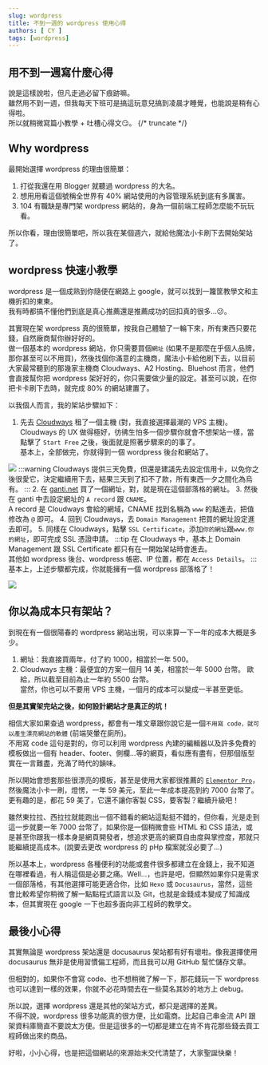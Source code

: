 ```yaml
---
slug: wordpress
title: 不到一週的 wordpress 使用心得
authors: [ CY ]
tags: [wordpress]
---
```

## 用不到一週寫什麼心得
說是這樣說啦，但凡走過必留下痕跡嘛。  
雖然用不到一週，但我每天下班可是搞這玩意兒搞到凌晨才睡覺，也能說是稍有心得啦。  
所以就稍微寫篇小教學 + 吐槽心得文:smirk:。
{/* truncate */}
## Why wordpress
最開始選擇 wordpress 的理由很簡單：
1. 打從我還在用 Blogger 就聽過 wordpress 的大名。
2. 想用用看這個號稱全世界有 40% 網站使用的內容管理系統到底有多厲害。
3. 104 有職缺是專門架 wordpress 網站的，身為一個前端工程師怎麼能不玩玩看。

所以你看，理由很簡單吧，所以我在某個週六，就給他魔法小卡刷下去開始架站了。

## wordpress 快速小教學
wordpress 是一個成熟到你隨便在網路上 google，就可以找到一籮筐教學文和主機折扣的東東。  
我有時都搞不懂他們到底是真心推薦還是推薦成功的回扣真的很多...:confused:。

其實現在架 wordpress 真的很簡單，按我自己體驗了一輪下來，所有東西只要花錢，自然廠商幫你辦好好的。  
做一個基本的 wordpress 網站，你只需要買個`網址` (如果不是那麼在乎個人品牌，那你甚至可以不用買)，然後找個你滿意的主機商，魔法小卡給他刷下去，以目前大家最常聽到的那幾家主機商 Cloudways、A2 Hosting、Bluehost 而言，他們會直接幫你把 wordpress 架好好的，你只需要做少量的設定。甚至可以說，在你把卡卡刷下去時，就完成 80% 的網站建置了。

以我個人而言，我的架站步驟如下：
1. 先去 [Cloudways](https://www.cloudways.com/en/?id=681130) 租了一個主機 (對，我直接選擇最潮的 VPS 主機)。  
Cloudways 的 UX 做得極好，彷彿生怕多一個步驟你就會不想架站一樣，當點擊了 `Start Free` 之後，後面就是照著步驟來的的事了。  
基本上，全部做完，你就得到一個 wordpress 後台和網站了。

![](./assets/cloudways.png)
:::warning
Cloudways 提供三天免費，但還是建議先去設定信用卡，以免你之後很愛它，決定繼續用下去，結果三天到了扣不了款，所有東西一夕之間化為烏有。
:::
2. 在 [ganti.net](https://www.gandi.net/zh-Hant) 買了一個網址，對，就是現在這個部落格的網址。
3. 然後在 ganti 中去設定網址的 `A record` 跟 `CNAME`。  
A record 是 Cloudways 會給的網域，CNAME 找到名稱為 `www` 的點進去，把值修改為 `@` 即可。
4. 回到 Cloudways，去 `Domain Management` 把買的網址設定進去即可。
5. 同樣在 Cloudways，點擊 `SSL Certificate`，添加`你的網址`跟`www.你的網址`，即可完成 SSL 憑證申請。
:::tip
在 Cloudways 中，基本上 Domain Management 跟 SSL Certificate 都只有在一開始架站時會進去。  
其他如 wordpress 後台、wordpress 帳密、IP 位置，都在 `Access Details`。
:::
基本上，上述步驟都完成，你就能擁有一個 wordpress 部落格了！

![](./assets/wordpress.png)

## 你以為成本只有架站？
到現在有一個很陽春的 wordpress 網站出現，可以來算一下一年的成本大概是多少。  
1. 網址：我直接買兩年，付了約 1000，相當於一年 500。
2. Cloudways 主機：最便宜的方案一個月 14 美，相當於一年 5000 台幣。
歐給，所以截至目前為止一年約 5500 台幣。  
當然，你也可以不要用 VPS 主機，一個月的成本可以變成一半甚至更低。

**但是其實架完站之後，如何設計網站才是真正的坑！**

相信大家如果查過 wordpress，都會有一堆文章跟你說它是一個`不用寫 code，就可以產生漂亮網站的軟體` (前端哭暈在廁所)。  
不用寫 code 這句是對的，你可以利用 wordpress 內建的編輯器以及許多免費的模板做出一個有 header、footer、側欄...等的網頁，看似應有盡有，但那個版型實在一言難盡，充滿了時代的韻味。

所以開始會想套那些很漂亮的模板，甚至是使用大家都很推薦的 [`Elementor Pro`](https://elementor.com/)，然後魔法小卡一刷，燈愣，一年 59 美元，至此一年成本提高到約 7000 台幣了。更有趣的是，都花 59 美了，它還不讓你客製 CSS，要客製？繼續升級吧！

雖然東拉拉、西拉拉就能跑出一個不錯看的網站這點挺不錯的，但你看，光是走到這一步就要一年 7000 台幣了，如果你是一個稍微會些 HTML 和 CSS 語法，或是甚至你跟我一樣本身是網頁開發者，想追求更高的網頁自由度與掌控度，那就只能繼續提高成本。(說要去更改 wordpress 的 pHp 檔案就沒必要了...)

所以基本上，wordpress 各種便利的功能或套件很多都建立在金錢上，我不知道在哪裡看過，有人稱這個是必要之痛。Well...，也許是吧，但顯然如果你只是需求一個部落格，有其他選擇可能更適合你，比如 `Hexo` 或 `Docusaurus`，當然，這些會比較希望你稍微了解一點點程式語言以及 Git，也就是金錢成本變成了知識成本，但其實現在 google 一下也超多面向非工程師的教學文。

## 最後小心得
其實無論是 wordpress 架站還是 docusaurus 架站都有好有壞啦。像我選擇使用 docusaurus 無非是使用習慣偏工程師，而且我可以用 GitHub 幫忙儲存文章。

但相對的，如果你不會寫 code、也不想稍微了解一下，那花錢玩一下 wordpress 也可以達到一樣的效果，你就不必花時間去在一些莫名其妙的地方上 debug。

所以說，選擇 wordpress 還是其他的架站方式，都只是選擇的差異。  
不得不說，wordpress 很多功能真的很方便，比如電商。比起自己串金流 API 跟架資料庫簡直不要說太方便。但是這很多的一切都是建立在肯不肯花那些錢去買工程師做出來的商品。

好啦，小小心得，也是把這個網站的來源始末交代清楚了，大家聖誕快樂！